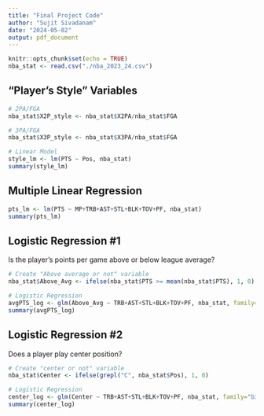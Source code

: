 ---
title: "Final Project Code"
author: "Sujit Sivadanam"
date: "2024-05-02"
output: pdf_document
---

```{r setup, include=FALSE}
knitr::opts_chunk$set(echo = TRUE)
nba_stat <- read.csv("./nba_2023_24.csv")
```

## "Player's Style" Variables
```{r}
# 2PA/FGA
nba_stat$X2P_style <- nba_stat$X2PA/nba_stat$FGA

# 3PA/FGA
nba_stat$X3P_style <- nba_stat$X3PA/nba_stat$FGA

# Linear Model
style_lm <- lm(PTS ~ Pos, nba_stat)
summary(style_lm)
```

## Multiple Linear Regression

```{r}
pts_lm <- lm(PTS ~ MP+TRB+AST+STL+BLK+TOV+PF, nba_stat)
summary(pts_lm)
```

## Logistic Regression #1

Is the player's points per game above or below league average?

```{r}
# Create "Above average or not" variable
nba_stat$Above_Avg <- ifelse(nba_stat$PTS >= mean(nba_stat$PTS), 1, 0)

# Logistic Regression
avgPTS_log <- glm(Above_Avg ~ TRB+AST+STL+BLK+TOV+PF, nba_stat, family="binomial")
summary(avgPTS_log)
```

## Logistic Regression #2

Does a player play center position?

```{r}
# Create "center or not" variable
nba_stat$Center <- ifelse(grepl("C", nba_stat$Pos), 1, 0)

# Logistic Regression
center_log <- glm(Center ~ TRB+AST+STL+BLK+TOV+PF, nba_stat, family="binomial")
summary(center_log)
```
